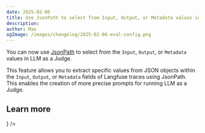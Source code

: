 ```yaml
---
date: 2025-02-06
title: Use JsonPath to select from Input, Output, or Metadata values in LLM as a Judge
description:
author: Max
ogImage: /images/changelog/2025-02-06-eval-config.png
---
```



<ChangelogHeader />

You can now use [JsonPath](https://github.com/JSONPath-Plus/JSONPath?tab=readme-ov-file#syntax-through-examples) to select from the `Input`, `Output`, or `Metadata` values in LLM as a Judge.

This feature allows you to extract specific values from JSON objects within the `Input`, `Output`, or `Metadata` fields of Langfuse traces using JsonPath. This enables the creation of more precise prompts for running LLM as a Judge.

## Learn more


<Cards num={1}>
  <Card
    title="LLM-as-a-Judge"
    href="/docs/evaluation/evaluation-methods/llm-as-a-judge"
    icon={<Scale />}
  />
</Cards>
